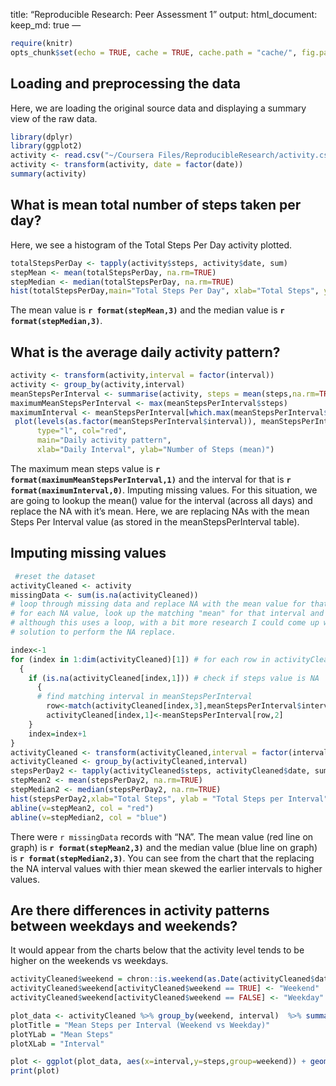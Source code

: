 

title: "Reproducible Research: Peer Assessment 1"
output: 
  html_document:
    keep_md: true
---

```r
require(knitr)
opts_chunk$set(echo = TRUE, cache = TRUE, cache.path = "cache/", fig.path = "figure/")
```


## Loading and preprocessing the data
Here, we are loading the original source data and displaying a summary view of the raw data.
```r
library(dplyr)
library(ggplot2)
activity <- read.csv("~/Coursera Files/ReproducibleResearch/activity.csv")
activity <- transform(activity, date = factor(date))
summary(activity)
```

## What is mean total number of steps taken per day?
Here, we see a histogram of the Total Steps Per Day activity plotted.  

```r

totalStepsPerDay <- tapply(activity$steps, activity$date, sum)
stepMean <- mean(totalStepsPerDay, na.rm=TRUE)
stepMedian <- median(totalStepsPerDay, na.rm=TRUE)
hist(totalStepsPerDay,main="Total Steps Per Day", xlab="Total Steps", ylab = "Frequency")

```


The mean value is **`r format(stepMean,3)`** and the median value is **`r format(stepMedian,3)`**. 

## What is the average daily activity pattern?
```r

activity <- transform(activity,interval = factor(interval))
activity <- group_by(activity,interval)
meanStepsPerInterval <- summarise(activity, steps = mean(steps,na.rm=TRUE))
maximumMeanStepsPerInterval <- max(meanStepsPerInterval$steps)
maximumInterval <- meanStepsPerInterval[which.max(meanStepsPerInterval$steps),1]
 plot(levels(as.factor(meanStepsPerInterval$interval)), meanStepsPerInterval$steps, 
      type="l", col="red", 
      main="Daily activity pattern", 
      xlab="Daily Interval", ylab="Number of Steps (mean)")
```

The maximum mean steps value is **`r format(maximumMeanStepsPerInterval,1)`** and the interval for that is **`r format(maximumInterval,0)`**. 
Imputing missing values. For this situation, we are going to lookup the mean() value for the interval (across all days) and replace the NA with it's mean.  Here, we are replacing NAs with the mean Steps Per Interval value (as stored in the meanStepsPerInterval table).

## Imputing missing values
```r
 #reset the dataset 
activityCleaned <- activity
missingData <- sum(is.na(activityCleaned))
# loop through missing data and replace NA with the mean value for that interval.
# for each NA value, look up the matching "mean" for that interval and replace.
# although this uses a loop, with a bit more research I could come up with a cleaner (i.e. package based) 
# solution to perform the NA replace.

index<-1
for (index in 1:dim(activityCleaned)[1]) # for each row in activityCleaned
  {
    if (is.na(activityCleaned[index,1])) # check if steps value is NA
      {
      # find matching interval in meanStepsPerInterval
        row<-match(activityCleaned[index,3],meanStepsPerInterval$interval)
        activityCleaned[index,1]<-meanStepsPerInterval[row,2]
    }
    index=index+1
}
activityCleaned <- transform(activityCleaned,interval = factor(interval))
activityCleaned <- group_by(activityCleaned,interval)
stepsPerDay2 <- tapply(activityCleaned$steps, activityCleaned$date, sum, na.rm = TRUE)
stepMean2 <- mean(stepsPerDay2, na.rm=TRUE)
stepMedian2 <- median(stepsPerDay2, na.rm=TRUE)
hist(stepsPerDay2,xlab="Total Steps", ylab = "Total Steps per Interval",main="Total Steps per day (NA replaced by MEAN)")
abline(v=stepMean2, col = "red")
abline(v=stepMedian2, col = "blue")

```

There were `r missingData` records with "NA".  The mean value (red line on graph) is **`r format(stepMean2,3)`** and the median value (blue line on graph) is **`r format(stepMedian2,3)`**. You can see from the chart that the replacing the NA interval values with thier mean skewed the earlier intervals to higher values.  

## Are there differences in activity patterns between weekdays and weekends?

It would appear from the charts below that the activity level tends to be higher on the weekends vs weekdays.  

```r
activityCleaned$weekend = chron::is.weekend(as.Date(activityCleaned$date))
activityCleaned$weekend[activityCleaned$weekend == TRUE] <- "Weekend"
activityCleaned$weekend[activityCleaned$weekend == FALSE] <- "Weekday"

plot_data <- activityCleaned %>% group_by(weekend, interval)  %>% summarize(steps = mean(steps, na.rm=TRUE))
plotTitle = "Mean Steps per Interval (Weekend vs Weekday)"
plotYLab = "Mean Steps"
plotXLab = "Interval"

plot <- ggplot(plot_data, aes(x=interval,y=steps,group=weekend)) + geom_line(aes(color=weekend)) + facet_grid(weekend ~ .) + labs(x=plotXLab, y=plotYLab, title=plotTitle) + scale_x_discrete(breaks=seq(0,3000,500))
print(plot)

```

